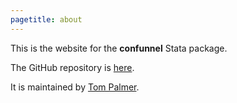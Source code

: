 ```yaml
---
pagetitle: about
---
```


This is the website for the **confunnel** Stata package.

The GitHub repository is [here](https://github.com/remlapmot/confunnel-stata).

It is maintained by [Tom Palmer](https://remlapmot.github.io/).
